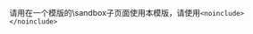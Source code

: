 <noinclude>{{nottest}}</noinclude>
{{Ambox
| name  =TestTemplate
| subst = <includeonly>{{subst:substcheck}}</includeonly>
| small =
| type  =
| image =[[File:Sandbox.svg|60px]]
| issue =这是一个模版的测试页面
| talk  =
| fix   =请不要使用此页面,你也许可以尝试替换应用(subst:)。
| date  =
| cat   =
| all   =
}}
<noinclude>
请用在一个模版的\sandbox子页面使用本模版，请使用<code><nowiki><noinclude></nowiki>{{tl|TestTemplate}}<nowiki></noinclude></nowiki></code>
</noinclude>